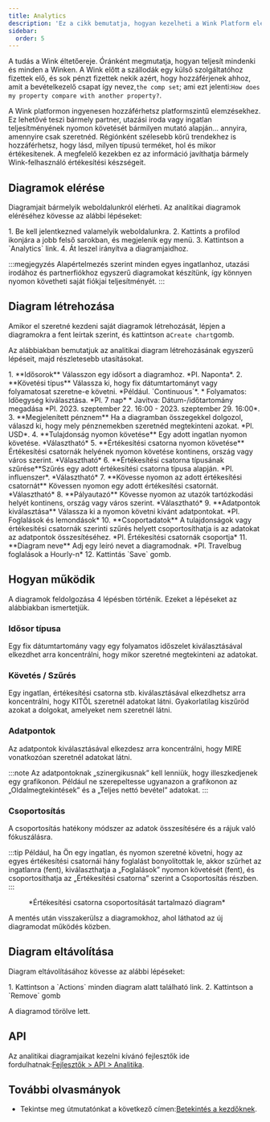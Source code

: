 ```yaml
---
title: Analytics
description: 'Ez a cikk bemutatja, hogyan kezelheti a Wink Platform elemzéseit.'
sidebar:
  order: 5
---
```


A tudás a Wink éltetőereje. Óránként megmutatja, hogyan teljesít mindenki és minden a Winken. A Wink előtt a szállodák egy külső szolgáltatóhoz fizettek elő, és sok pénzt fizettek nekik azért, hogy hozzáférjenek ahhoz, amit a bevételkezelő csapat így nevez,`the comp set`; ami ezt jelenti:`How does my property compare with another property?`.

A Wink platformon ingyenesen hozzáférhetsz platformszintű elemzésekhez. Ez lehetővé teszi bármely partner, utazási iroda vagy ingatlan teljesítményének nyomon követését bármilyen mutató alapján... annyira, amennyire csak szeretnéd. Régiónként szélesebb körű trendekhez is hozzáférhetsz, hogy lásd, milyen típusú terméket, hol és mikor értékesítenek. A megfelelő kezekben ez az információ javíthatja bármely Wink-felhasználó értékesítési készségeit.

## Diagramok elérése

Diagramjait bármelyik weboldalunkról elérheti. Az analitikai diagramok eléréséhez kövesse az alábbi lépéseket:

<Steps>
  1. Be kell jelentkezned valamelyik weboldalunkra.
  2. Kattints a profilod ikonjára a jobb felső sarokban, és megjelenik egy menü.
  3. Kattintson a `Analytics` link.
  4. Át leszel irányítva a diagramjaidhoz.
</Steps>


:::megjegyzés
Alapértelmezés szerint minden egyes ingatlanhoz, utazási irodához és partnerfiókhoz egyszerű diagramokat készítünk, így könnyen nyomon követheti saját fiókjai teljesítményét.
:::

## Diagram létrehozása

Amikor el szeretné kezdeni saját diagramok létrehozását, lépjen a diagramokra a fent leírtak szerint, és kattintson a`Create chart`gomb.

Az alábbiakban bemutatjuk az analitikai diagram létrehozásának egyszerű lépéseit, majd részletesebb utasításokat.

<Steps>
  1. **Idősorok** Válasszon egy idősort a diagramhoz. *Pl. Naponta*.
  2. **Követési típus** Válassza ki, hogy fix dátumtartományt vagy folyamatosat szeretne-e követni. *Például. `Continuous`*.
     * Folyamatos: Időegység kiválasztása. *Pl. 7 nap*
     * Javítva: Dátum-/időtartomány megadása *Pl. 2023. szeptember 22. 16:00 - 2023. szeptember 29. 16:00*.
  3. **Megjelenített pénznem** Ha a diagramban összegekkel dolgozol, válaszd ki, hogy mely pénznemekben szeretnéd megtekinteni azokat. *Pl. USD*.
  4. **Tulajdonság nyomon követése** Egy adott ingatlan nyomon követése. *Választható*
  5. **Értékesítési csatorna nyomon követése** Értékesítési csatornák helyének nyomon követése kontinens, ország vagy város szerint. *Választható*
  6. **Értékesítési csatorna típusának szűrése**Szűrés egy adott értékesítési csatorna típusa alapján. *Pl. influenszer*. *Választható*
  7. **Kövesse nyomon az adott értékesítési csatornát** Kövessen nyomon egy adott értékesítési csatornát. *Választható*
  8. **Pályautazó** Kövesse nyomon az utazók tartózkodási helyét kontinens, ország vagy város szerint. *Választható*
  9. **Adatpontok kiválasztása** Válassza ki a nyomon követni kívánt adatpontokat. *Pl. Foglalások és lemondások*
  10. **Csoportadatok** A tulajdonságok vagy értékesítési csatornák szerinti szűrés helyett csoportosíthatja is az adatokat az adatpontok összesítéséhez. *Pl. Értékesítési csatornák csoportja*
  11. **Diagram neve** Adj egy leíró nevet a diagramodnak. *Pl. Travelbug foglalások a Hourly-n*
  12. Kattintás `Save` gomb.
</Steps>


## Hogyan működik

A diagramok feldolgozása 4 lépésben történik. Ezeket a lépéseket az alábbiakban ismertetjük.

### Idősor típusa

Egy fix dátumtartomány vagy egy folyamatos időszelet kiválasztásával elkezdhet arra koncentrálni, hogy mikor szeretné megtekinteni az adatokat.

### Követés / Szűrés

Egy ingatlan, értékesítési csatorna stb. kiválasztásával elkezdhetsz arra koncentrálni, hogy KITŐL szeretnél adatokat látni. Gyakorlatilag kiszűröd azokat a dolgokat, amelyeket nem szeretnél látni.

### Adatpontok

Az adatpontok kiválasztásával elkezdesz arra koncentrálni, hogy MIRE vonatkozóan szeretnél adatokat látni.

:::note
Az adatpontoknak „szinergikusnak” kell lenniük, hogy illeszkedjenek egy grafikonon. Például ne szerepeltesse ugyanazon a grafikonon az „Oldalmegtekintések” és a „Teljes nettó bevétel” adatokat.
:::

### Csoportosítás<Badge text="New" variant="note" />


A csoportosítás hatékony módszer az adatok összesítésére és a rájuk való fókuszálásra.

:::tip
Például, ha Ön egy ingatlan, és nyomon szeretné követni, hogy az egyes értékesítési csatornái hány foglalást bonyolítottak le, akkor szűrhet az ingatlanra (fent), kiválaszthatja a „Foglalások” nyomon követését (fent), és csoportosíthatja az „Értékesítési csatorna” szerint a Csoportosítás részben.
:::

<figure>
  <CloudinaryImage width="700" height="219" resize="scale" quality="best" alt="Elemzési diagram" src="academy/analytics" errorImage="noimage_opaque_nyrtl0.png" />

  <figcaption>*Értékesítési csatorna csoportosítását tartalmazó diagram*</figcaption>
</figure>


A mentés után visszakerülsz a diagramokhoz, ahol láthatod az új diagramodat működés közben.

## Diagram eltávolítása

Diagram eltávolításához kövesse az alábbi lépéseket:

<Steps>
  1. Kattintson a `Actions` minden diagram alatt található link.
  2. Kattintson a `Remove` gomb
</Steps>


A diagramod törölve lett.

## API

Az analitikai diagramjaikat kezelni kívánó fejlesztők ide fordulhatnak:[Fejlesztők > API > Analitika](/developers/apis/#analytics-api).

## További olvasmányok

* Tekintse meg útmutatónkat a következő címen:[Betekintés a kezdőknek](/guides/insight-for-dummies).


